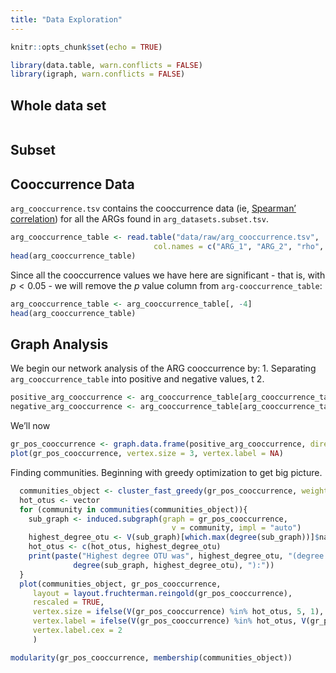 ```yaml
---
title: "Data Exploration"
---
```


```r
knitr::opts_chunk$set(echo = TRUE)
```

```r
library(data.table, warn.conflicts = FALSE)
library(igraph, warn.conflicts = FALSE)
```

## Whole data set

```r

```

## Subset

## Cooccurrence Data

`arg_cooccurrence.tsv` contains the cooccurrence data (ie, [Spearman' correlation](https://en.wikipedia.org/wiki/Spearman%27s_rank_correlation_coefficient)) for all the ARGs found in `arg_datasets.subset.tsv`.

```r
arg_cooccurrence_table <- read.table("data/raw/arg_cooccurrence.tsv", 
                                col.names = c("ARG_1", "ARG_2", "rho", "p"))
head(arg_cooccurrence_table)
```
Since all the cooccurrence values we have here are significant - that is, with $p < 0.05$ - we will remove the $p$ value column from `arg-cooccurrence_table`:

```r
arg_cooccurrence_table <- arg_cooccurrence_table[, -4]
head(arg_cooccurrence_table)
```

## Graph Analysis

We begin our network analysis of the ARG cooccurrence by:
1. Separating `arg_cooccurrence_table` into positive and negative values, t
2. 

```r
positive_arg_cooccurrence <- arg_cooccurrence_table[arg_cooccurrence_table[['rho']] > 0, ]
negative_arg_cooccurrence <- arg_cooccurrence_table[arg_cooccurrence_table[['rho']] < 0, ]
```

We'll now 

```r
gr_pos_cooccurrence <- graph.data.frame(positive_arg_cooccurrence, directed = FALSE)
plot(gr_pos_cooccurrence, vertex.size = 3, vertex.label = NA)

```

Finding communities.  Beginning with greedy optimization to get big picture.

```r
  
  communities_object <- cluster_fast_greedy(gr_pos_cooccurrence, weights = E(gr_pos_cooccurrence)$rho)
  hot_otus <- vector
  for (community in communities(communities_object)){
    sub_graph <- induced.subgraph(graph = gr_pos_cooccurrence, 
                                    v = community, impl = "auto")
    highest_degree_otu <- V(sub_graph)[which.max(degree(sub_graph))]$name
    hot_otus <- c(hot_otus, highest_degree_otu)
    print(paste("Highest degree OTU was", highest_degree_otu, "(degree =",  
              degree(sub_graph, highest_degree_otu), "):"))
  }
  plot(communities_object, gr_pos_cooccurrence, 
     layout = layout.fruchterman.reingold(gr_pos_cooccurrence),
     rescaled = TRUE,
     vertex.size = ifelse(V(gr_pos_cooccurrence) %in% hot_otus, 5, 1), 
     vertex.label = ifelse(V(gr_pos_cooccurrence) %in% hot_otus, V(gr_pos_cooccurrence)$id, NA),
     vertex.label.cex = 2
     )
```

```r
modularity(gr_pos_cooccurrence, membership(communities_object))
```

